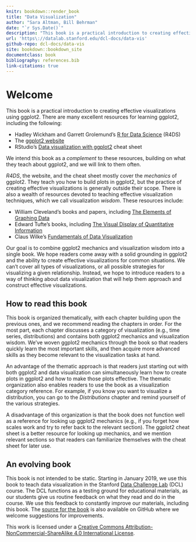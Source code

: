 ```yaml
---
knitr: bookdown::render_book
title: "Data Visualization"
author: "Sara Altman, Bill Behrman"
date: "`r Sys.Date()`"
description: "This book is a practical introduction to creating effective visualizations using ggplot2."
url: 'https\://datalab.stanford.edu/dcl-docs/data-vis'
github-repo: dcl-docs/data-vis
site: bookdown::bookdown_site
documentclass: book
bibliography: references.bib
link-citations: true
---
```


# Welcome {-}

This book is a practical introduction to creating effective visualizations using ggplot2. There are many excellent resources for learning ggplot2, including the following:

* Hadley Wickham and Garrett Grolemund's [R for Data Science](https://r4ds.had.co.nz/) (R4DS)
* The [ggplot2 website](https://ggplot2.tidyverse.org/)
* RStudio's [Data visualization with ggplot2](https://github.com/rstudio/cheatsheets/blob/master/data-visualization-2.1.pdf) cheat sheet

We intend this book as a _complement_ to these resources, building on what they teach about ggplot2, and we will link to them often.

_R4DS_, the website, and the cheat sheet mostly cover the _mechanics_ of ggplot2. They teach you how to build plots in ggplot2, but the practice of creating effective visualizations is generally outside their scope. There is also a wealth of resources devoted to teaching effective visualization techniques, which we call visualization _wisdom_. These resources include:

* William Cleveland's books and papers, including [The Elements of Graphing Data](https://books.google.com/books?id=KMsZAQAAIAAJ)
* Edward Tufte's books, including [The Visual Display of Quantitative Information](https://books.google.com/books?id=GTd5oQEACAAJ)
* Claus Wilke's [Fundamentals of Data Visualization](https://serialmentor.com/dataviz/)

Our goal is to combine ggplot2 mechanics and visualization wisdom into a single book. We hope readers come away with a solid grounding in ggplot2 and the ability to create effective visualizations for common situations. We can't cover all types of visualizations, or all possible strategies for visualizing a given relationship. Instead, we hope to introduce readers to a way of thinking about data visualization that will help them approach and construct effective visualizations. 

## How to read this book {-}

This book is organized thematically, with each chapter building upon the previous ones, and we recommend reading the chapters in order. For the most part, each chapter discusses a category of visualization (e.g., time series, distributions) and contains both ggplot2 mechanics and visualization wisdom. We've woven ggplot2 mechanics through the book so that readers quickly learn the most important skills, and then acquire more advanced skills as they become relevant to the visualization tasks at hand.

An advantage of the thematic approach is that readers just starting out with both ggplot2 and data visualization can simultaneously learn how to create plots in ggplot2 and how to make those plots effective. The thematic organization also enables readers to use the book as a visualization category reference. For example, if you know you want to visualize a distribution, you can go to the _Distributions_ chapter and remind yourself of the various strategies. 

A disadvantage of this organization is that the book does not function well as a reference for looking up ggplot2 mechanics (e.g., if you forget how scales work and try to refer back to the relevant section). The ggplot2 cheat sheet is a better resource for looking up mechanics, and we mention relevant sections so that readers can familiarize themselves with the cheat sheet for later use. 

## An evolving book {-}

This book is not intended to be static. Starting in January 2019, we use this book to teach data visualization in the Stanford [Data Challenge Lab](https://datalab.stanford.edu/challenge-lab) (DCL) course. The DCL functions as a testing ground for educational materials, as our students give us routine feedback on what they read and do in the course. We use this feedback to constantly improve our materials, including this book. The [source for the book](https://github.com/dcl-docs/data-vis) is also available on GitHub where we welcome suggestions for improvements.

This work is licensed under a [Creative Commons Attribution-NonCommercial-ShareAlike 4.0 International License](http://creativecommons.org/licenses/by-nc-sa/4.0/). 
